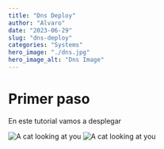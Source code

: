 ```yaml
---
title: "Dns Deploy"
author: "Alvaro"
date: "2023-06-29"
slug: "dns-deploy"
categories: "Systems"
hero_image: "./dns.jpg"
hero_image_alt: "Dns Image"
---
```


# Primer paso

En este tutorial vamos a desplegar

![A cat looking at you](2_3_Tree.png)
![A cat looking at you](https://i.guim.co.uk/img/media/26392d05302e02f7bf4eb143bb84c8097d09144b/446_167_3683_2210/master/3683.jpg?width=465&quality=45&auto=format&fit=max&dpr=2&s=68615bab04be2077a471009ffc236509)
